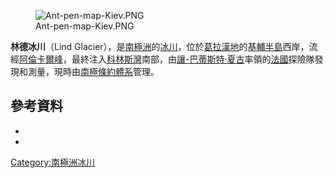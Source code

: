 [[Image:Ant-pen-map-Kiev.PNG|thumb]]

{{coord|65|23|S|64|1|W|source:GNIS|display=title}}

'''林德冰川'''（Lind Glacier），是[[南極洲|南極洲]]的[[冰川|冰川]]，位於[[葛拉漢地|葛拉漢地]]的[[基輔半島|基輔半島]]西岸，流經[[阿倫卡爾峰|阿倫卡爾峰]]，最終注入[[科林斯灣|科林斯灣]]南部，由[[讓-巴蒂斯特·夏古|讓-巴蒂斯特·夏古]]率領的[[法國|法國]]探險隊發現和測量，現時由[[南極條約體系|南極條約體系]]管理。

==參考資料==
*{{cite gnis | type = antarid | id = 8847| name = Lind Glacier | accessdate = 2013-06-17}}
*{{usgs-gazetteer|id=8847}}

{{DEFAULTSORT:Lind Glacier}}
[[Category:南極洲冰川|Category:南極洲冰川]]


{{GrahamCoast-geo-stub}}